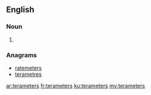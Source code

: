 ==English==

===Noun===
{{head|en|noun plural form}}

# {{plural of|terameter|lang=en}}

===Anagrams===
* [[ratemeters#English|ratemeters]]
* [[terametres#English|terametres]]

[[ar:terameters]]
[[fr:terameters]]
[[ku:terameters]]
[[my:terameters]]